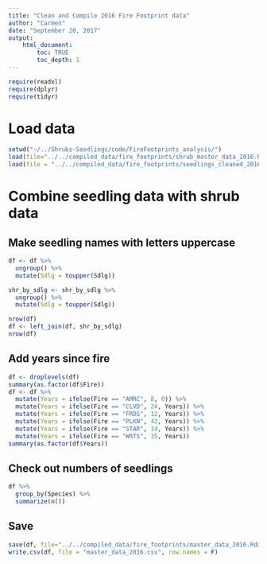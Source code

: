 ```yaml
---
title: "Clean and Compile 2016 Fire Footprint data"
author: "Carmen"
date: "September 20, 2017"
output: 
    html_document:
        toc: TRUE
        toc_depth: 1
---
```


```r
require(readxl)
require(dplyr)
require(tidyr)
```

# Load data
```r
setwd("~/../Shrubs-Seedlings/code/FireFootprints_analysis/")
load(file="../../compiled_data/fire_footprints/shrub_master_data_2016.Rdata")
load(file = "../../compiled_data/fire_footprints/seedlings_cleaned_2016.Rdata")
```

# Combine seedling data with shrub data 

## Make seedling names with letters uppercase
```r
df <- df %>% 
  ungroup() %>% 
  mutate(Sdlg = toupper(Sdlg))
```

```r
shr_by_sdlg <- shr_by_sdlg %>% 
  ungroup() %>% 
  mutate(Sdlg = toupper(Sdlg))
```

```r
nrow(df)
df <- left_join(df, shr_by_sdlg)
nrow(df)
```

## Add years since fire
```r
df <- droplevels(df)
summary(as.factor(df$Fire))
df <- df %>% 
  mutate(Years = ifelse(Fire == "AMRC", 8, 0)) %>% 
  mutate(Years = ifelse(Fire == "CLVD", 24, Years)) %>% 
  mutate(Years = ifelse(Fire == "FRDS", 12, Years)) %>% 
  mutate(Years = ifelse(Fire == "PLKN", 43, Years)) %>% 
  mutate(Years = ifelse(Fire == "STAR", 14, Years)) %>% 
  mutate(Years = ifelse(Fire == "WRTS", 35, Years))
summary(as.factor(df$Years))
```

## Check out numbers of seedlings
```r
df %>% 
  group_by(Species) %>% 
  summarize(n())
```

## Save
```r
save(df, file="../../compiled_data/fire_footprints/master_data_2016.Rdata")
write.csv(df, file = "master_data_2016.csv", row.names = F)
```
